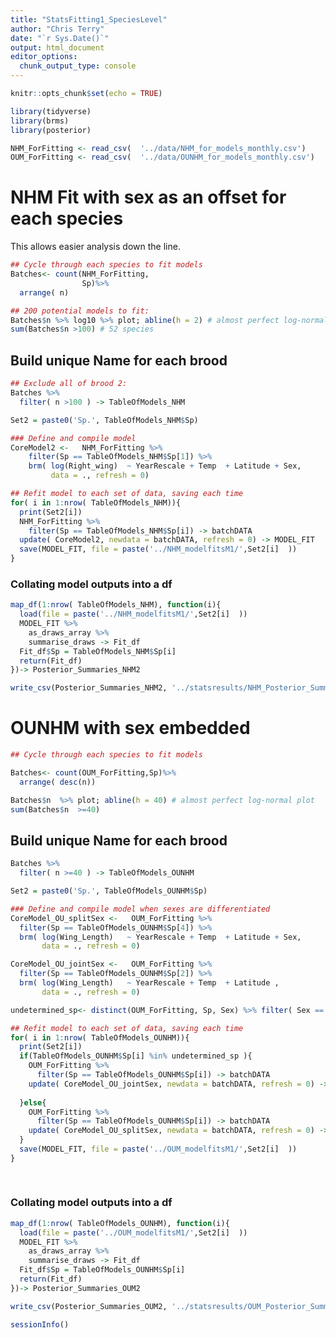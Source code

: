 ```yaml
---
title: "StatsFitting1_SpeciesLevel"
author: "Chris Terry"
date: "`r Sys.Date()`"
output: html_document
editor_options: 
  chunk_output_type: console
---
```


```r
knitr::opts_chunk$set(echo = TRUE)
```

```r
library(tidyverse)
library(brms)
library(posterior)
```

```r
NHM_ForFitting <- read_csv(  '../data/NHM_for_models_monthly.csv')
OUM_ForFitting <- read_csv(  '../data/OUNHM_for_models_monthly.csv')
```

# NHM Fit with sex as an offset for each species

This allows easier analysis down the line. 

```r
## Cycle through each species to fit models 
Batches<- count(NHM_ForFitting,
                Sp)%>%
  arrange( n)

## 200 potential models to fit:
Batches$n %>% log10 %>% plot; abline(h = 2) # almost perfect log-normal plot
sum(Batches$n >100) # 52 species 

```

## Build unique Name for each brood
```r
## Exclude all of brood 2:
Batches %>%
  filter( n >100 ) -> TableOfModels_NHM

Set2 = paste0('Sp.', TableOfModels_NHM$Sp)
```

```r
### Define and compile model
CoreModel2 <-   NHM_ForFitting %>%
    filter(Sp == TableOfModels_NHM$Sp[1]) %>%
    brm( log(Right_wing)  ~ YearRescale + Temp  + Latitude + Sex,
         data = ., refresh = 0)

## Refit model to each set of data, saving each time
for( i in 1:nrow( TableOfModels_NHM)){
  print(Set2[i])
  NHM_ForFitting %>%
    filter(Sp == TableOfModels_NHM$Sp[i]) -> batchDATA
  update( CoreModel2, newdata = batchDATA, refresh = 0) -> MODEL_FIT
  save(MODEL_FIT, file = paste('../NHM_modelfitsM1/',Set2[i]  ))
}

```

### Collating model outputs into a df

```r
map_df(1:nrow( TableOfModels_NHM), function(i){
  load(file = paste('../NHM_modelfitsM1/',Set2[i]  )) 
  MODEL_FIT %>%
    as_draws_array %>%
    summarise_draws -> Fit_df
  Fit_df$Sp = TableOfModels_NHM$Sp[i]
  return(Fit_df)
})-> Posterior_Summaries_NHM2

write_csv(Posterior_Summaries_NHM2, '../statsresults/NHM_Posterior_Summaries_M1.csv')

```

# OUNHM with sex embedded

```r
## Cycle through each species to fit models 

Batches<- count(OUM_ForFitting,Sp)%>%
  arrange( desc(n))

Batches$n  %>% plot; abline(h = 40) # almost perfect log-normal plot
sum(Batches$n  >=40) 

```

## Build unique Name for each brood
```r
Batches %>%
  filter( n >=40 ) -> TableOfModels_OUNHM

Set2 = paste0('Sp.', TableOfModels_OUNHM$Sp)
```

```r
### Define and compile model when sexes are differentiated 
CoreModel_OU_splitSex <-   OUM_ForFitting %>%
  filter(Sp == TableOfModels_OUNHM$Sp[4]) %>%
  brm( log(Wing_Length)   ~ YearRescale + Temp  + Latitude + Sex,
       data = ., refresh = 0)

CoreModel_OU_jointSex <-   OUM_ForFitting %>%
  filter(Sp == TableOfModels_OUNHM$Sp[2]) %>%
  brm( log(Wing_Length)   ~ YearRescale + Temp  + Latitude ,
       data = ., refresh = 0)

undetermined_sp<- distinct(OUM_ForFitting, Sp, Sex) %>% filter( Sex == 'undetermined') %>% pluck('Sp')

## Refit model to each set of data, saving each time
for( i in 1:nrow( TableOfModels_OUNHM)){
  print(Set2[i])
  if(TableOfModels_OUNHM$Sp[i] %in% undetermined_sp ){
    OUM_ForFitting %>%
      filter(Sp == TableOfModels_OUNHM$Sp[i]) -> batchDATA
    update( CoreModel_OU_jointSex, newdata = batchDATA, refresh = 0) -> MODEL_FIT
    
  }else{
    OUM_ForFitting %>%
      filter(Sp == TableOfModels_OUNHM$Sp[i]) -> batchDATA
    update( CoreModel_OU_splitSex, newdata = batchDATA, refresh = 0) -> MODEL_FIT
  }
  save(MODEL_FIT, file = paste('../OUM_modelfitsM1/',Set2[i]  ))
}
 
 

```

### Collating model outputs into a df

```r
map_df(1:nrow( TableOfModels_OUNHM), function(i){
  load(file = paste('../OUM_modelfitsM1/',Set2[i]  )) 
  MODEL_FIT %>%
    as_draws_array %>%
    summarise_draws -> Fit_df
  Fit_df$Sp = TableOfModels_OUNHM$Sp[i]
  return(Fit_df)
})-> Posterior_Summaries_OUM2

write_csv(Posterior_Summaries_OUM2, '../statsresults/OUM_Posterior_Summaries_M1.csv')

```





















```R
sessionInfo()

```
